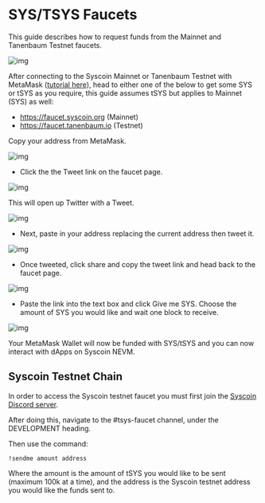# SYS/TSYS Faucets

This guide describes how to request funds from the Mainnet and Tanenbaum Testnet faucets.

![img](../../images/tsysx1.png)

After connecting to the Syscoin Mainnet or Tanenbaum Testnet with MetaMask ([tutorial here](/docs/guides/nevm/metamask)), head to either one of the below to get some SYS or tSYS as you require, this guide assumes tSYS but applies to Mainnet (SYS) as well:

- https://faucet.syscoin.org (Mainnet)
- https://faucet.tanenbaum.io (Testnet)



Copy your address from MetaMask.



![img](../../images/tsysx2.png)

- Click the the Tweet link on the faucet page.

![img](../../images/tsysx3.png)

This will open up Twitter with a Tweet.

![img](../../images/tsysx4.png)

- Next, paste in your address replacing the current address then tweet it.

![img](../../images/tsysx5.png)

- Once tweeted, click share and copy the tweet link and head back to the faucet page.



![img](../../images/tsysx6.png)

- Paste the link into the text box and click Give me SYS. Choose the amount of SYS you would like and wait one block to receive.

![img](../../images/tsysx7.png)

Your MetaMask Wallet will now be funded with SYS/tSYS and you can now interact with dApps on Syscoin NEVM.



## Syscoin Testnet Chain

In order to access the Syscoin testnet faucet you must first join the [Syscoin Discord server](https://discord.gg/syscoin).

After doing this, navigate to the #tsys-faucet channel, under the DEVELOPMENT heading.

Then use the command:

`!sendme amount address`

Where the amount is the amount of tSYS you would like to be sent (maximum 100k at a time), and the address is the Syscoin testnet address you would like the funds sent to.
